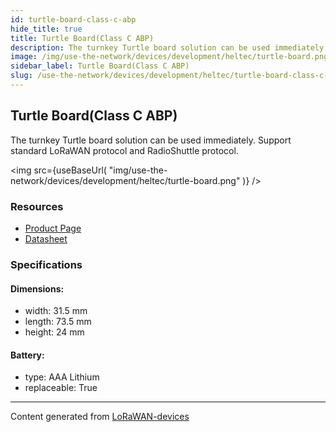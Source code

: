 ```yaml
---
id: turtle-board-class-c-abp
hide_title: true
title: Turtle Board(Class C ABP)
description: The turnkey Turtle board solution can be used immediately. Support standard LoRaWAN protocol and RadioShuttle protocol.
image: /img/use-the-network/devices/development/heltec/turtle-board.png
sidebar_label: Turtle Board(Class C ABP)
slug: /use-the-network/devices/development/heltec/turtle-board-class-c-abp
---
```



## Turtle Board(Class C ABP)

The turnkey Turtle board solution can be used immediately. Support standard LoRaWAN protocol and RadioShuttle protocol.

<img
src={useBaseUrl(
"img/use-the-network/devices/development/heltec/turtle-board.png"
)}
/>

### Resources

- [Product Page](https://heltec.org/project/turtle-board/)
- [Datasheet](https://heltec.org/project/turtle-board/#1552557147424-7f1ec-5c651922-b0bb1778-6c4e)

### Specifications

#### Dimensions:
- width: 31.5 mm
- length: 73.5 mm
- height: 24 mm
#### Battery: 
- type: AAA Lithium
- replaceable: True



---
Content generated from [LoRaWAN-devices](https://github.com/TheThingsNetwork/lorawan-devices)
